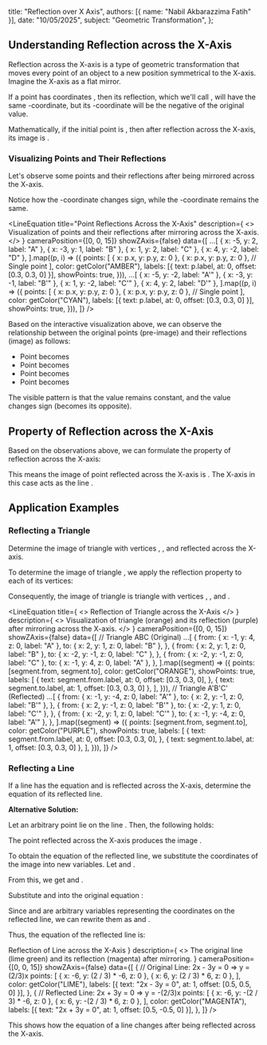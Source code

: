 
  title: "Reflection over X Axis",
  authors: [{ name: "Nabil Akbarazzima Fatih" }],
  date: "10/05/2025",
  subject: "Geometric Transformation",
};

## Understanding Reflection across the X-Axis

Reflection across the X-axis is a type of geometric transformation that moves every point of an object to a new position symmetrical to the X-axis. Imagine the X-axis as a flat mirror.

If a point <InlineMath math="P" /> has coordinates <InlineMath math="(x,y)" />, then its reflection, which we'll call <InlineMath math="P'" />, will have the same <InlineMath math="x" />-coordinate, but its <InlineMath math="y" />-coordinate will be the negative of the original <InlineMath math="y" /> value.

Mathematically, if the initial point is <InlineMath math="P(x,y)" />, then after reflection across the X-axis, its image is <InlineMath math="P'(x,-y)" />.

### Visualizing Points and Their Reflections

Let's observe some points and their reflections after being mirrored across the X-axis.

Notice how the <InlineMath math="y" />-coordinate changes sign, while the <InlineMath math="x" />-coordinate remains the same.

<LineEquation
  title="Point Reflections Across the X-Axis"
  description={
    <>
      Visualization of points <InlineMath math="A, B, C, D" /> and their
      reflections <InlineMath math="A', B', C', D'" /> after mirroring across
      the X-axis.
    </>
  }
  cameraPosition={[0, 0, 15]}
  showZAxis={false}
  data={[
    ...[
      { x: -5, y: 2, label: "A" },
      { x: -3, y: 1, label: "B" },
      { x: 1, y: 2, label: "C" },
      { x: 4, y: -2, label: "D" },
    ].map((p, i) => ({
      points: [
        { x: p.x, y: p.y, z: 0 },
        { x: p.x, y: p.y, z: 0 }, // Single point
      ],
      color: getColor("AMBER"),
      labels: [{ text: p.label, at: 0, offset: [0.3, 0.3, 0] }],
      showPoints: true,
    })),
    ...[
      { x: -5, y: -2, label: "A'" },
      { x: -3, y: -1, label: "B'" },
      { x: 1, y: -2, label: "C'" },
      { x: 4, y: 2, label: "D'" },
    ].map((p, i) => ({
      points: [
        { x: p.x, y: p.y, z: 0 },
        { x: p.x, y: p.y, z: 0 }, // Single point
      ],
      color: getColor("CYAN"),
      labels: [{ text: p.label, at: 0, offset: [0.3, 0.3, 0] }],
      showPoints: true,
    })),
  ]}
/>

Based on the interactive visualization above, we can observe the relationship between the original points (pre-image) and their reflections (image) as follows:

- Point <InlineMath math="A(-5,2)" /> becomes <InlineMath math="A'(-5,-2)" />
- Point <InlineMath math="B(-3,1)" /> becomes <InlineMath math="B'(-3,-1)" />
- Point <InlineMath math="C(1,2)" /> becomes <InlineMath math="C'(1,-2)" />
- Point <InlineMath math="D(4,-2)" /> becomes <InlineMath math="D'(4,2)" />

The visible pattern is that the <InlineMath math="x" /> value remains constant, and the <InlineMath math="y" /> value changes sign (becomes its opposite).

## Property of Reflection across the X-Axis

Based on the observations above, we can formulate the property of reflection across the X-axis:

<BlockMath math="P(x,y) \xrightarrow{\text{X-axis}} P'(x,-y)" />

This means the image of point <InlineMath math="P(x,y)" /> reflected across the X-axis is <InlineMath math="P'(x,-y)" />. The X-axis in this case acts as the line <InlineMath math="y=0" />.

## Application Examples

### Reflecting a Triangle

Determine the image of triangle <InlineMath math="ABC" /> with vertices <InlineMath math="A(-1,4)" />, <InlineMath math="B(2,1)" />, and <InlineMath math="C(-2,-1)" /> reflected across the X-axis.

To determine the image of triangle <InlineMath math="ABC" />, we apply the reflection property to each of its vertices:

<div className="flex flex-col gap-4">
  <BlockMath math="A(-1,4) \xrightarrow{\text{X-axis}} A'(-1,-4)" />
  <BlockMath math="B(2,1) \xrightarrow{\text{X-axis}} B'(2,-1)" />
  <BlockMath math="C(-2,-1) \xrightarrow{\text{X-axis}} C'(-2,1)" />
</div>

Consequently, the image of triangle <InlineMath math="ABC" /> is triangle <InlineMath math="A'B'C'" /> with vertices <InlineMath math="A'(-1,-4)" />, <InlineMath math="B'(2,-1)" />, and <InlineMath math="C'(-2,1)" />.

<LineEquation
  title={
    <>
      Reflection of Triangle <InlineMath math="ABC" /> across the X-Axis
    </>
  }
  description={
    <>
      Visualization of triangle <InlineMath math="ABC" /> (orange) and its
      reflection <InlineMath math="A'B'C'" /> (purple) after mirroring across
      the X-axis.
    </>
  }
  cameraPosition={[0, 0, 15]}
  showZAxis={false}
  data={[
    // Triangle ABC (Original)
    ...[
      {
        from: { x: -1, y: 4, z: 0, label: "A" },
        to: { x: 2, y: 1, z: 0, label: "B" },
      },
      {
        from: { x: 2, y: 1, z: 0, label: "B" },
        to: { x: -2, y: -1, z: 0, label: "C" },
      },
      {
        from: { x: -2, y: -1, z: 0, label: "C" },
        to: { x: -1, y: 4, z: 0, label: "A" },
      },
    ].map((segment) => ({
      points: [segment.from, segment.to],
      color: getColor("ORANGE"),
      showPoints: true,
      labels: [
        {
          text: segment.from.label,
          at: 0,
          offset: [0.3, 0.3, 0],
        },
        { text: segment.to.label, at: 1, offset: [0.3, 0.3, 0] },
      ],
    })),
    // Triangle A'B'C' (Reflected)
    ...[
      {
        from: { x: -1, y: -4, z: 0, label: "A'" },
        to: { x: 2, y: -1, z: 0, label: "B'" },
      },
      {
        from: { x: 2, y: -1, z: 0, label: "B'" },
        to: { x: -2, y: 1, z: 0, label: "C'" },
      },
      {
        from: { x: -2, y: 1, z: 0, label: "C'" },
        to: { x: -1, y: -4, z: 0, label: "A'" },
      },
    ].map((segment) => ({
      points: [segment.from, segment.to],
      color: getColor("PURPLE"),
      showPoints: true,
      labels: [
        {
          text: segment.from.label,
          at: 0,
          offset: [0.3, 0.3, 0],
        },
        { text: segment.to.label, at: 1, offset: [0.3, 0.3, 0] },
      ],
    })),
  ]}
/>

### Reflecting a Line

If a line has the equation <InlineMath math="2x - 3y = 0" /> and is reflected across the X-axis, determine the equation of its reflected line.

**Alternative Solution:**

Let an arbitrary point <InlineMath math="P(a,b)" /> lie on the line <InlineMath math="2x - 3y = 0" />. Then, the following holds:

<BlockMath math="2a - 3b = 0" />

The point <InlineMath math="P(a,b)" /> reflected across the X-axis produces the image <InlineMath math="P'(a,-b)" />.

To obtain the equation of the reflected line, we substitute the coordinates of the image into new variables. Let <InlineMath math="x' = a" /> and <InlineMath math="y' = -b" />.

From this, we get <InlineMath math="a = x'" /> and <InlineMath math="b = -y'" />.

Substitute <InlineMath math="a = x'" /> and <InlineMath math="b = -y'" /> into the original equation <InlineMath math="2a - 3b = 0" />:

<div className="flex flex-col gap-4">
  <BlockMath math="2(x') - 3(-y') = 0" />
  <BlockMath math="2x' + 3y' = 0" />
</div>

Since <InlineMath math="x'" /> and <InlineMath math="y'" /> are arbitrary variables representing the coordinates on the reflected line, we can rewrite them as <InlineMath math="x" /> and <InlineMath math="y" />.

Thus, the equation of the reflected line is:

<div className="flex flex-col gap-4">
  <BlockMath math="2x + 3y = 0" />
  <LineEquation
    title={
      <>
        Reflection of Line <InlineMath math="2x - 3y = 0" /> across the X-Axis
      </>
    }
    description={
      <>
        The original line <InlineMath math="2x - 3y = 0" /> (lime green) and its
        reflection <InlineMath math="2x + 3y = 0" /> (magenta) after mirroring.
      </>
    }
    cameraPosition={[0, 0, 15]}
    showZAxis={false}
    data={[
      {
        // Original Line: 2x - 3y = 0  => y = (2/3)x
        points: [
          { x: -6, y: (2 / 3) * -6, z: 0 },
          { x: 6, y: (2 / 3) * 6, z: 0 },
        ],
        color: getColor("LIME"),
        labels: [{ text: "2x - 3y = 0", at: 1, offset: [0.5, 0.5, 0] }],
      },
      {
        // Reflected Line: 2x + 3y = 0 => y = -(2/3)x
        points: [
          { x: -6, y: -(2 / 3) * -6, z: 0 },
          { x: 6, y: -(2 / 3) * 6, z: 0 },
        ],
        color: getColor("MAGENTA"),
        labels: [{ text: "2x + 3y = 0", at: 1, offset: [0.5, -0.5, 0] }],
      },
    ]}
  />
</div>

This shows how the equation of a line changes after being reflected across the X-axis.
